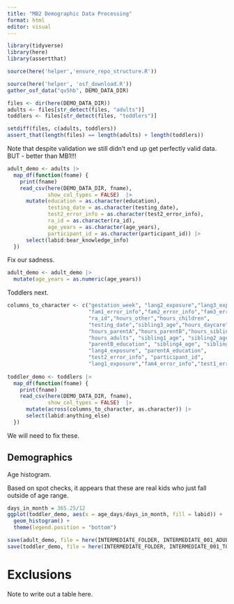 ```yaml
---
title: "MB2 Demographic Data Processing"
format: html
editor: visual
---
```


```r
library(tidyverse)
library(here)
library(assertthat)

source(here('helper','ensure_repo_structure.R'))
```


```r
source(here('helper', 'osf_download.R'))
gather_osf_data("qv5hb", DEMO_DATA_DIR)
```

```r
  
files <- dir(here(DEMO_DATA_DIR))
adults <- files[str_detect(files, "adults")]
toddlers <- files[str_detect(files, "toddlers")]

setdiff(files, c(adults, toddlers))
assert_that(length(files) == length(adults) + length(toddlers))
```

Note that despite validation we still didn't end up get perfectly valid data. BUT - better than MB1!!!

```r
adult_demo <- adults |>
  map_df(function(fname) {
    print(fname)
    read_csv(here(DEMO_DATA_DIR, fname),
             show_col_types = FALSE)  |>
      mutate(education = as.character(education),
             testing_date = as.character(testing_date),
             test2_error_info = as.character(test2_error_info),
             ra_id = as.character(ra_id), 
             age_years = as.character(age_years),
             participant_id = as.character(participant_id)) |>
      select(labid:bear_knowledge_info)
  }) 
```

Fix our sadness.

```r
adult_demo <- adult_demo |>
  mutate(age_years = as.numeric(age_years))
```

Toddlers next.

```r
columns_to_character <- c("gestation_week", "lang2_exposure","lang3_exposure",
                          "fam1_error_info","fam2_error_info","fam3_error_info",
                          "ra_id","hours_other","hours_children",
                          "testing_date","sibling3_age","hours_daycare",
                          "hours_parentA","hours_parentB","hours_siblings",
                          "hours_adults", "sibling1_age", "sibling2_age", 
                          "parentB_education", "sibling4_age", "sibling5_age", 
                          "lang4_exposure", "parentA_education", 
                          "test2_error_info", "participant_id", 
                          "lang1_exposure","fam4_error_info","test1_error_info")
                          
toddler_demo <- toddlers |>
  map_df(function(fname) {
    print(fname)
    read_csv(here(DEMO_DATA_DIR, fname),
             show_col_types = FALSE)  |>
      mutate(across(columns_to_character, as.character)) |>
      select(labid:anything_else)
  }) 
```

We will need to fix these.

## Demographics

Age histogram.

Based on spot checks, it appears that these are real kids who just fall outside of age range.

```r
days_in_month = 365.25/12
ggplot(toddler_demo, aes(x = age_days/days_in_month, fill = labid)) + 
  geom_histogram() + 
  theme(legend.position = "bottom")
```

```r
save(adult_demo, file = here(INTERMEDIATE_FOLDER, INTERMEDIATE_001_ADULT))
save(toddler_demo, file = here(INTERMEDIATE_FOLDER, INTERMEDIATE_001_TODDLER))
```

# Exclusions

Note to write out a table here.

